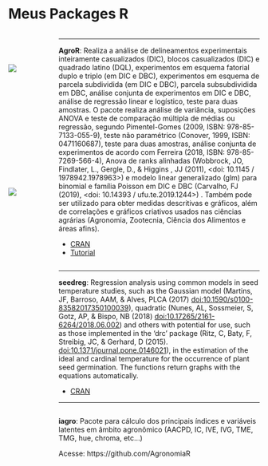 # Meus Packages R

<div style="width: 20%; float:left">
<br><br><br>
![](https://raw.githubusercontent.com/cran/AgroR/master/man/figures/logo.png)
</div>

<div style="width: 80%; float:right">

****

**AgroR**: Realiza a análise de delineamentos experimentais inteiramente casualizados (DIC), blocos casualizados (DIC) e quadrado latino (DQL), experimentos em esquema fatorial duplo e triplo (em DIC e DBC), experimentos em esquema de parcela subdividida (em DIC e DBC), parcela subsubdividida em DBC, análise conjunta de experimentos em DIC e DBC, análise de regressão linear e logístico, teste para duas amostras. O pacote realiza análise de variância, suposições ANOVA e teste de comparação múltipla de médias ou regressão, segundo Pimentel-Gomes (2009, ISBN: 978-85-7133-055-9), teste não paramétrico (Conover, 1999, ISBN: 0471160687), teste para duas amostras, análise conjunta de experimentos de acordo com Ferreira (2018, ISBN: 978-85-7269-566-4), Anova de ranks alinhadas (Wobbrock, JO, Findlater, L., Gergle, D., & Higgins , JJ (2011), <doi: 10.1145 / 1978942.1978963>) e modelo linear generalizado (glm) para binomial e família Poisson em DIC e DBC (Carvalho, FJ (2019), <doi: 10.14393 / ufu.te.2019.1244>) . Também pode ser utilizado para obter medidas descritivas e gráficos, além de correlações e gráficos criativos usados nas ciências agrárias (Agronomia, Zootecnia, Ciência dos Alimentos e áreas afins).

 - [CRAN](https://cran.r-project.org/web/packages/AgroR/index.html)
 - [Tutorial](https://agronomiar.github.io/AgroR_Tutorial/index.html)
</div>


****

<div style="width: 20%; float:left">
<br><br><br><br><br><br><br><br><br><br><br><br>
![](https://raw.githubusercontent.com/cran/seedreg/master/man/figures/logo.png)
</div>


<div style="width: 80%; float:right">

****

**seedreg**: Regression analysis using common models in seed temperature studies, such as the Gaussian model (Martins, JF, Barroso, AAM, & Alves, PLCA (2017) <doi:10.1590/s0100-83582017350100039>), quadratic (Nunes, AL, Sossmeier, S, Gotz, AP, & Bispo, NB (2018) <doi:10.17265/2161-6264/2018.06.002>) and others with potential for use, such as those implemented in the 'drc' package (Ritz, C, Baty, F, Streibig, JC, & Gerhard, D (2015). <doi:10.1371/journal.pone.0146021>), in the estimation of the ideal and cardinal temperature for the occurrence of plant seed germination. The functions return graphs with the equations automatically.

 - [CRAN](https://cran.r-project.org/web/packages/seedreg/index.html)

****

</div>

<br><br><br><br><br><br>

****

<div style="width: 20%; float:left">
<br><br><br><br><br><br>
</div>

<div style="width: 80%; float:right">

**iagro**: Pacote para cálculo dos principais índices e variáveis latentes em âmbito agronômico (AACPD, IC, IVE, IVG, TME, TMG, hue, chroma, etc...)

Acesse: https://github.com/AgronomiaR

